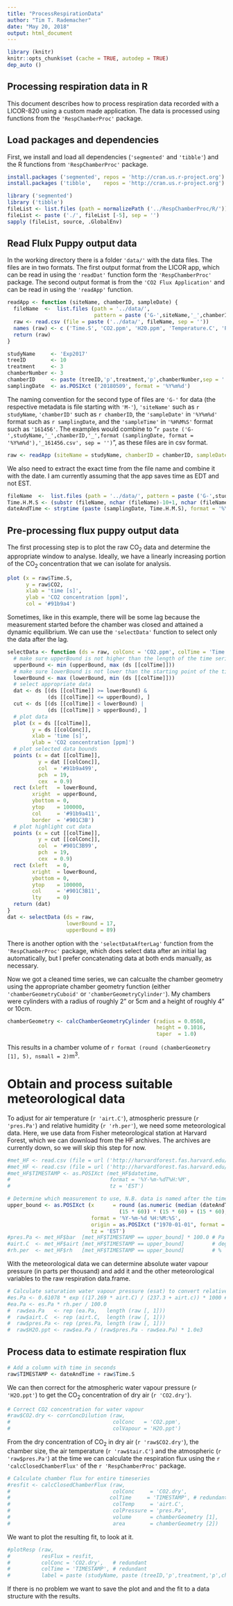 ```yaml
---
title: "ProcessRespirationData"
author: "Tim T. Rademacher"
date: "May 20, 2018"
output: html_document
---
```


```r
library (knitr)
knitr::opts_chunk$set (cache = TRUE, autodep = TRUE)
dep_auto ()
```

<!-- To-do-list -->
<!-- Check time of the tablet (EST? or EDT?) -->
<!-- Get meterological data once the HF website is back online -->
<!-- Uncomment and test script after meterological data -->
<!-- Add respiration data structure to the end of the script (check if it exists for site, check whether it contains a estimate for the tree, chamber and date, decided whether to replace that measurement) -->

## Processing respiration data in R

This document describes how to process respiration data recorded with a LICOR-820 using a custom made application. The data is processed using functions from the `'RespChamberProc'` package.

## Load packages and dependencies

First, we install and load all dependencies (`'segmented'` and `'tibble'`) and the R functions from `'RespChamberProc'` package.
```r
install.packages ('segmented', repos = 'http://cran.us.r-project.org')
install.packages ('tibble',    repos = 'http://cran.us.r-project.org')
```
``` r
library ('segmented')
library ('tibble')
fileList <- list.files (path = normalizePath ('../RespChamberProc/R/'))
fileList <- paste ('./', fileList [-5], sep = '')
sapply (fileList, source, .GlobalEnv)
```

## Read Flulx Puppy output data

In the working directory there is a folder `'data/'` with the data files. The files are in two formats. The first output format from the LICOR app, which can be read in using the `'readDat'` function form the `'RespChamberProc'` package. The second output format is from the `'CO2 Flux Application'` and can be read in using the `'readApp'` function. 

``` r
readApp <- function (siteName, chamberID, sampleDate) {
  fileName  <-  list.files (path = '../data/',
                            pattern = paste ('G-',siteName,'_',chamberID,'_',format (sampleDate, format = '%Y%m%d'),'_', sep = ''))
  raw <- read.csv (file = paste ('../data/', fileName, sep = ''))
  names (raw) <- c ('Time.S', 'CO2.ppm', 'H20.ppm', 'Temperature.C', 'Pressure.kPa')
  return (raw)
}
```
``` r
studyName     <- 'Exp2017'
treeID        <- 10
treatment     <- 3
chamberNumber <- 3
chamberID     <- paste (treeID,'p',treatment,'p',chamberNumber,sep = '')
samplingDate  <- as.POSIXct ('20180509', format = '%Y%m%d')
```

The naming convention for the second type of files are `'G-'` for data (the respective metadata is file starting with `'M-'`), `'siteName'` such as `r studyName`, `'chamberID'` such as `r chamberID`, the `'sampleDate'` in `'%Y%m%d'` format such as `r samplingDate`, and the `'sampleTime'` in `'%H%M%S'` format such as `'161456'`. The examples would combine to "`r paste ('G-',studyName,'_',chamberID,'_',format (samplingDate, format = '%Y%m%d'),'_161456.csv', sep = '')`", as these files are in csv format. 

``` r
raw <- readApp (siteName = studyName, chamberID = chamberID, sampleDate = samplingDate)
```

We also need to extract the exact time from the file name and combine it with the date. I am currently assuming that the app saves time as EDT and not EST.
``` r
fileName  <-  list.files (path = '../data/', pattern = paste ('G-',studyName,'_',chamberID,'_',format (samplingDate, format = '%Y%m%d'),'_', sep = ''))
Time.H.M.S <- (substr (fileName, nchar (fileName)-10+1, nchar (fileName)-4))
dateAndTime <- strptime (paste (samplingDate, Time.H.M.S), format = '%Y-%m-%d %H%M%S')
```

## Pre-processing flux puppy output data

The first processing step is to plot the raw CO<sub>2</sub> data and determine the appropriate window to analyse. Ideally, we have a linearly increasing portion of the CO<sub>2</sub> concentration that we can isolate for analysis.  

``` r
plot (x = raw$Time.S,
      y = raw$CO2,
      xlab = 'time [s]',
      ylab = 'CO2 concentration [ppm]',
      col = '#91b9a4')
```

Sometimes, like in this example, there will be some lag because the measurement started before the chamber was closed and attained a dynamic equilibrium. We can use the `'selectData'` function to select only the data after the lag.

``` r
selectData <- function (ds = raw, colConc = 'CO2.ppm', colTime = 'Time.S', lowerBound = 0, upperBound = 1e6) {
  # make sure upperBound is not higher than the length of the time series
  upperBound <- min (upperBound, max (ds [[colTime]]))
  # make sure lowerBound is not lower than the starting point of the time series
  lowerBound <- max (lowerBound, min (ds [[colTime]]))
  # select appropriate data
  dat <- ds [(ds [[colTime]] >= lowerBound) & 
             (ds [[colTime]] <= upperBound), ]
  cut <- ds [(ds [[colTime]] < lowerBound) | 
             (ds [[colTime]] > upperBound), ]
  # plot data
  plot (x = ds [[colTime]],
        y = ds [[colConc]],
        xlab = 'time [s]',
        ylab = 'CO2 concentration [ppm]')
  # plot selected data bounds
  points (x = dat [[colTime]],
          y = dat [[colConc]],
          col  = '#91b9a499',
          pch  = 19,
          cex  = 0.9)
  rect (xleft   = lowerBound, 
        xright  = upperBound,
        ybottom = 0,
        ytop    = 100000,
        col     = '#91b9a411',
        border  = '#901C3B')
  # plot highlight cut data
  points (x = cut [[colTime]],
          y = cut [[colConc]],
          col  = '#901C3B99',
          pch  = 19,
          cex  = 0.9)
  rect (xleft   = 0, 
        xright  = lowerBound,
        ybottom = 0,
        ytop    = 100000,
        col     = '#901C3B11',
        lty     = 0)
  return (dat)
}
dat <- selectData (ds = raw, 
                   lowerBound = 17,
                   upperBound = 89)
```

There is another option with the `'selectDataAfterLag'` function from the `'RespChamberProc'` package, which does select data after an initial lag automatically, but I prefer concatenating data at both ends manually, as necessary.

Now we got a cleaned time series, we can calcualte the chamber geometry using the appropriate chamber geometry function (either `'chamberGeometryCuboid'` or `'chamberGeometryCylinder'`). My chambers were cylinders with a radius of roughly 2" or 5cm and a height of roughly 4" or 10cm.

``` r
chamberGeometry <- calcChamberGeometryCylinder (radius = 0.0508,
                                                height = 0.1016,
                                                taper  = 1.0)
```

This results in a chamber volume of `r format (round (chamberGeometry [1], 5), nsmall = 2)`m<sup>3</sup>. 

# Obtain and process suitable meteorological data
To adjust for air temperature (`r 'airt.C'`), atmospheric pressure (`r 'pres.Pa'`) and relative humidity (`r 'rh.per'`), we need some meteorological data. Here, we use data from Fisher meteorological station at Harvard Forest, which we can download from the HF archives. The archives are currently down, so we will skip this step for now.
``` r
#met_HF <- read.csv (file = url ('http://harvardforest.fas.harvard.edu/data/p00/hf001/hf001-10-15min-m.csv'))
#met_HF <- read.csv (file = url ('http://harvardforest.fas.harvard.edu/sites/harvardforest.fas.harvard.edu/files/weather/qfm.csv'))
#met_HF$TIMESTAMP <- as.POSIXct (met_HF$datetime, 
#                                format = '%Y-%m-%dT%H:%M',
#                                tz = 'EST') 

# Determine which measurement to use, N.B. data is named after the time at the end of the 15 minute interval
upper_bound <- as.POSIXct (x      = round (as.numeric (median (dateAndTime + raw$Time.S))/
                                    (15 * 60)) * (15 * 60) + (15 * 60), 
                           format = '%Y-%m-%d %H:%M:%S',
                           origin = as.POSIXct ("1970-01-01", format = '%Y-%m-%d', tz = 'UTC'), 
                           tz = 'EST')
#pres.Pa <- met_HF$bar  [met_HF$TIMESTAMP == upper_bound] * 100.0 # Pa
#airt.C  <- met_HF$airt [met_HF$TIMESTAMP == upper_bound]         # deg C
#rh.per  <- met_HF$rh   [met_HF$TIMESTAMP == upper_bound]         # %
```

With the meteorological data we can determine absolute water vapour pressure (in parts per thousand) and add it and the other meteorological variables to the raw respiration data.frame.

``` r
# Calculate saturation water vapour pressure (esat) to convert relative humidity
#es.Pa <- 0.61078 * exp ((17.269 * airt.C) / (237.3 + airt.c)) * 1000 # saturated water pressure [Pa]
#ea.Pa <- es.Pa * rh.per / 100.0                                         # get actual water vapour pressure [Pa]
#  raw$ea.Pa   <- rep (ea.Pa,   length (raw [, 1]))
#  raw$airt.C  <- rep (airt.C,  length (raw [, 1]))
#  raw$pres.Pa <- rep (pres.Pa, length (raw [, 1]))
#  raw$H2O.ppt <- raw$ea.Pa / (raw$pres.Pa - raw$ea.Pa) * 1.0e3
```

## Process data to estimate respiration flux 
``` r
# Add a column with time in seconds
raw$TIMESTAMP <- dateAndTime + raw$Time.S 
```
We can then correct for the atmospheric water vapour pressure  (`r 'H2O.ppt'`) to get the CO<sub>2</sub> concentration of dry air  (`r 'CO2.dry'`).

``` R
# Correct CO2 concentration for water vapour
#raw$CO2.dry <- corrConcDilution (raw, 
#                                 colConc   = 'CO2.ppm',
#                                 colVapour = 'H2O.ppt')
```

From the dry concentration of CO<sub>2</sub> in dry air (`r 'raw$CO2.dry'`), the chamber size, the air temperature  (`r 'raw$tair.C'`) and the atmospheric (`r 'raw$pres.Pa'`) at the time we can calculate the respiration flux using the  `r 'calcClosedChamberFlux'` of the `r 'RespChamberProc'` package.

``` r
# Calculate chamber flux for entire timeseries
#resfit <- calcClosedChamberFlux (raw,
#                                 colConc     = 'CO2.dry',
#                                colTime     = 'TIMESTAMP', # redundant
#                                 colTemp     = 'airt.C',
#                                 colPressure = 'pres.Pa',
#                                 volume      = chamberGeometry [1],
#                                 area        = chamberGeometry [2])
```

We want to plot the resulting fit, to look at it. 
``` r
#plotResp (raw, 
#          resFlux = resfit,
#          colConc = 'CO2.dry',   # redundant
#          colTime = 'TIMESTAMP', # redundant
#          label = paste (studyName, paste (treeID,'p',treatment,'p',chamberNumber,sep = ''), samplingDate,Tim.H.M.S))
```

If there is no problem we want to save the plot and and the fit to a data structure with the results. 